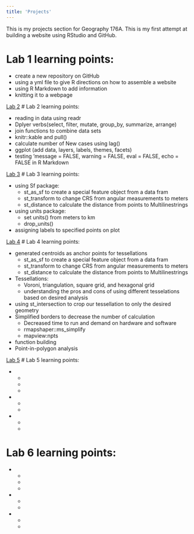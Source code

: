 ```yaml
---
title: 'Projects'
---
```

This is my projects section for Geography 176A. This is my first attempt at building a website using RStudio and GitHub.


# Lab 1 learning points:

  - create a new repository on GitHub
  - using a yml file to give R directions on how to assemble a website
  - using R Markdown to add information 
  - knitting it to a webpage


[Lab 2](https://anguswg-ucsb.github.io/geog-176A-labs/lab-02.html)
# Lab 2 learning points:

  - reading in data using readr
  - Dplyer verbs(select, filter, mutate, group_by, summarize, arrange)
  - join functions to combine data sets 
  - knitr::kable and pull()
  - calculate number of New cases using lag()
  - ggplot (add data, layers, labels, themes, facets)
  - testing 'message = FALSE, warning = FALSE, eval = FALSE, echo = FALSE in R Markdown

[Lab 3](https://anguswg-ucsb.github.io/geog-176A-labs/lab-03.html)
# Lab 3 learning points:

  - using Sf package:
    - st_as_sf to create a special feature object from a data fram
    - st_transform to change CRS from angular measurements to meters
    - st_distance to calculate the distance from points to Multilinestrings
  - using units package:
    - set units() from meters to km
    - drop_units()
  - assigning labels to specified points on plot
  
[Lab 4](https://anguswg-ucsb.github.io/geog-176A-labs/lab-04.html)
# Lab 4 learning points:

  - generated centroids as anchor points for tessellations
    - st_as_sf to create a special feature object from a data fram
    - st_transform to change CRS from angular measurements to meters
    - st_distance to calculate the distance from points to Multilinestrings
  - Tessellations:
    - Voroni, triangulation, square grid, and hexagonal grid
    - understanding the pros and cons of using different tesselations based on desired analysis
  - using st_intersection to crop our tessellation to only the desired geometry 
  - Simplified borders to decrease the number of calculation
    - Decreased time to run and demand on hardware and software
    - rmapshaper::ms_simplify 
    - mapview:npts
  - function building
  - Point-in-polygon analysis


[Lab 5](https://anguswg-ucsb.github.io/geog-176A-labs/lab-05.html)
# Lab 5 learning points:

  - 
    - 
    - 
    - 
  - 
    -
    -
  - 
    -
    -  
    
# Lab 6 learning points:

  - 
    - 
    - 
    - 
  - 
    - 
    - 
  - 
    -
    -








































